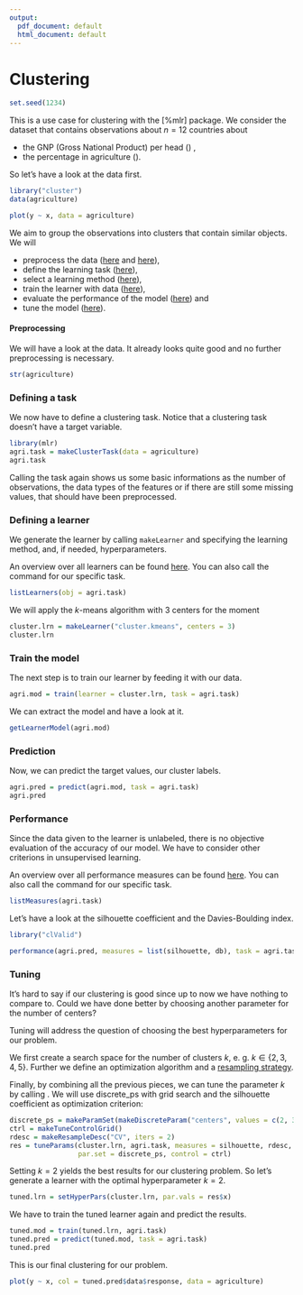 ```yaml
---
output:
  pdf_document: default
  html_document: default
---
```


# Clustering

```r
set.seed(1234)
```

This is a use case for clustering with the [%mlr] package. We consider the \texttt{agriculture} dataset that contains observations about $n=12$ countries about  

* the GNP (Gross National Product) per head (\texttt{x}) ,
* the percentage in agriculture (\texttt{y}).

So let's have a look at the data first.

```r
library("cluster")
data(agriculture)

plot(y ~ x, data = agriculture)
```


We aim to group the observations into clusters that contain similar objects. We will 

* preprocess the data ([here](http://mlr-org.github.io/mlr-tutorial/devel/html/preproc/index.html) and [here](http://mlr-org.github.io/mlr-tutorial/devel/html/impute/index.html)),
* define the learning task  ([here](http://mlr-org.github.io/mlr-tutorial/devel/html/task/index.html)),
* select a learning method ([here](http://mlr-org.github.io/mlr-tutorial/devel/html/learner/index.html)),
* train the learner with data ([here](http://mlr-org.github.io/mlr-tutorial/devel/html/train/index.html)), 
* evaluate the performance of the model ([here](http://mlr-org.github.io/mlr-tutorial/devel/html/performance/index.html)) and
* tune the model ([here](http://mlr-org.github.io/mlr-tutorial/devel/html/tune/index.html)).

#### Preprocessing


We will have a look at the data. It already looks quite good and no further preprocessing is necessary.

```r
str(agriculture)
```

### Defining a task

We now have to define a clustering task. Notice that a clustering task doesn't have a target variable. 

```r
library(mlr)
agri.task = makeClusterTask(data = agriculture)
agri.task
```

Calling the task again shows us some basic informations as the number of observations, the data types of the features or if there are still some missing values, that should have been preprocessed.

### Defining a learner

We generate the learner by calling ``makeLearner`` and specifying the learning method, and, if needed, hyperparameters.

An overview over all learners can be found  [here](http://mlr-org.github.io/mlr-tutorial/devel/html/integrated_learners/index.html). You can also call the \texttt{listLearners} command for our specific task.


```r
listLearners(obj = agri.task)
```

We will apply the $k$-means algorithm with $3$ centers for the moment

```r
cluster.lrn = makeLearner("cluster.kmeans", centers = 3)
cluster.lrn
```
### Train the model

The next step is to train our learner by feeding it with our data.

```r
agri.mod = train(learner = cluster.lrn, task = agri.task)
```

We can extract the model and have a look at it. 

```r
getLearnerModel(agri.mod)
```

### Prediction

Now, we can predict the target values, our cluster labels.  

```r
agri.pred = predict(agri.mod, task = agri.task)
agri.pred
```


### Performance 

Since the data given to the learner is unlabeled, there is no objective evaluation of the accuracy of our model. We have to consider other criterions in unsupervised learning. 

An overview over all performance measures can be found  [here](http://mlr-org.github.io/mlr-tutorial/devel/html/measures/index.html). You can also call the \texttt{listMeasures} command for our specific task.

```r
listMeasures(agri.task)
```

Let's have a look at the silhouette coefficient and the Davies-Boulding index.

```r
library("clValid")

performance(agri.pred, measures = list(silhouette, db), task = agri.task)
```

### Tuning

It's hard to say if our clustering is good since up to now we have nothing to compare to. Could we have done better by choosing another parameter for the number of centers? 

Tuning will address the question of choosing the best hyperparameters for our problem.

We first create a search space for the number of clusters $k$, e. g. $k \in \lbrace 2, 3, 4, 5 \rbrace$. Further we define an optimization algorithm and a [resampling strategy](http://mlr-org.github.io/mlr-tutorial/devel/html/resample/index.html).

Finally, by combining all the previous pieces, we can tune the parameter $k$ by calling \texttt{tuneParams}. We will use discrete_ps with grid search and the silhouette coefficient as optimization criterion:

```r
discrete_ps = makeParamSet(makeDiscreteParam("centers", values = c(2, 3, 4, 5)))
ctrl = makeTuneControlGrid()
rdesc = makeResampleDesc("CV", iters = 2)
res = tuneParams(cluster.lrn, agri.task, measures = silhouette, rdesc, 
                 par.set = discrete_ps, control = ctrl)
```

Setting $k=2$ yields the best results for our clustering problem. 
So let's generate a learner with the optimal hyperparameter $k=2$. 

```r
tuned.lrn = setHyperPars(cluster.lrn, par.vals = res$x)
```

We have to train the tuned learner again and predict the results.
```r
tuned.mod = train(tuned.lrn, agri.task)
tuned.pred = predict(tuned.mod, task = agri.task)
tuned.pred
```

This is our final clustering for our problem.

```r
plot(y ~ x, col = tuned.pred$data$response, data = agriculture)
```







